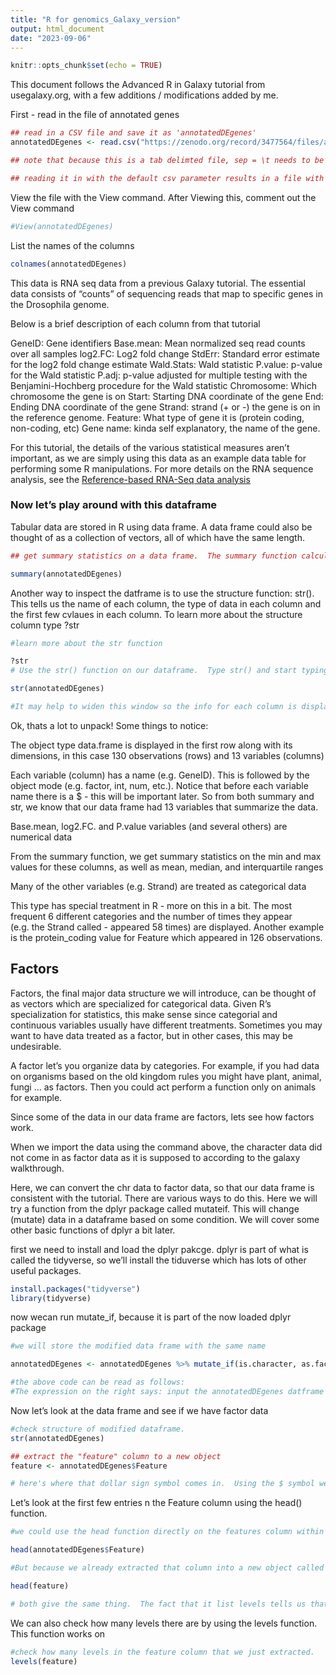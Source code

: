 ```yaml
---
title: "R for genomics_Galaxy_version"
output: html_document
date: "2023-09-06"
---
```


```r
knitr::opts_chunk$set(echo = TRUE)
```

This document follows the Advanced R in Galaxy tutorial from usegalaxy.org, with a few additions / modifications added by me.

First - read in the file of annotated genes

```r
## read in a CSV file and save it as 'annotatedDEgenes'
annotatedDEgenes <- read.csv("https://zenodo.org/record/3477564/files/annotatedDEgenes.tabular", sep = "\t")

## note that because this is a tab delimted file, sep = \t needs to be included in the read.csv command.

## reading it in with the default csv parameter results in a file with only one variable.  Reading it in with sep = /t creates 13 variables (columns)

```


View the file with the View command.  After Viewing this, comment out the View command

```r
#View(annotatedDEgenes)
```

List the names of the columns

```r
colnames(annotatedDEgenes)
```
This data is RNA seq data from a previous Galaxy tutorial.  The essential data consists of "counts" of sequencing reads that map to specific genes in the Drosophila genome.

Below is a brief description of each column from that tutorial

GeneID:  Gene identifiers
Base.mean:   Mean normalized seq read counts over all samples
log2.FC:  Log2 fold change
StdErr:   Standard error estimate for the log2 fold change estimate
Wald.Stats:   Wald statistic
P.value:   p-value for the Wald statistic
P.adj:   p-value adjusted for multiple testing with the Benjamini-Hochberg              procedure for the Wald statistic
Chromosome:  Which chromosome the gene is on
Start:   Starting DNA coordinate of the gene
End:  Ending DNA coordinate of the gene
Strand:  strand (+ or -) the gene is on in the reference genome.
Feature:  What type of gene it is (protein coding, non-coding, etc)
Gene name:  kinda self explanatory, the name of the gene.

For this tutorial, the details of the various statistical measures aren't important, as we are simply using this data as an example data table for performing some R manipulations.  For more details on the RNA sequence analysis, see the [Reference-based RNA-Seq data analysis](https://training.galaxyproject.org/training-material/topics/transcriptomics/tutorials/ref-based/tutorial.html#annotation-of-the-deseq2-results)

### Now let's play around with this dataframe

Tabular data are stored in R using data frame. A data frame could also be thought of as a collection of vectors, all of which have the same length.

```r

## get summary statistics on a data frame.  The summary function calculates and dispays basic descriptive statistics for each column of data (if the data is numerical and amenable to these calculations)

summary(annotatedDEgenes)
```

Another way to inspect the datframe is to use the structure function:  str().  This tells us the name of each column, the type of data in each column and the first few cvlaues in each column.  To learn more about the structure column type ?str

```r
#learn more about the str function

?str
# Use the str() function on our dataframe.  Type str() and start typing the name of the data frame ann then hit the tab key to complete the name.  Using the tab key helps avoid spelling mistakes and ensures that the dataframe is available in the place we are looking for it.

str(annotatedDEgenes)

#It may help to widen this window so the info for each column is displayed on one line.
```
Ok, thats a lot to unpack! Some things to notice:

The object type data.frame is displayed in the first row along with its dimensions, in this case 130 observations (rows) and 13 variables (columns)

Each variable (column) has a name (e.g. GeneID). This is followed by the object mode (e.g. factor, int, num, etc.). Notice that before each variable name there is a $ - this will be important later.
So from both summary and str, we know that our data frame had 13 variables that summarize the data.

Base.mean, log2.FC. and P.value variables (and several others) are numerical data

From the summary function, we get summary statistics on the min and max values for these columns, as well as mean, median, and interquartile ranges

Many of the other variables (e.g. Strand) are treated as categorical data

This type has special treatment in R - more on this in a bit. The most frequent 6 different categories and the number of times they appear (e.g. the Strand called - appeared 58 times) are displayed. Another example is the protein_coding value for Feature which appeared in 126 observations.

## Factors

Factors, the final major data structure we will introduce, can be thought of as vectors which are specialized for categorical data. Given R’s specialization for statistics, this make sense since categorial and continuous variables usually have different treatments. Sometimes you may want to have data treated as a factor, but in other cases, this may be undesirable.

A factor let's you organize data by categories.  For example, if you had data on organisms based on the old kingdom rules you might have plant, animal, fungi ... as factors.  Then you could act perform a function only on animals for example.

Since some of the data in our data frame are factors, lets see how factors work.

When we import the data using the command above, the character data did not come in as factor data as it is supposed to according to the galaxy walkthrough.

Here, we can convert the chr data to factor data, so that our data frame is consistent with the tutorial.  There are various ways to do this.  Here we will try a function from the dplyr package called mutateif.  This will change (mutate) data in a dataframe based on some condition.  We will cover some other basic functions of dplyr a bit later.

first we need to install and load the dplyr pakcge.  dplyr is part of what is called the tidyverse, so we'll install the tiduverse which has lots of other useful packages.

```r
install.packages("tidyverse")
library(tidyverse)

```
now wecan run mutate_if, because it is part of the now loaded dplyr package

```r
#we will store the modified data frame with the same name 

annotatedDEgenes <- annotatedDEgenes %>% mutate_if(is.character, as.factor)

#the above code can be read as follows:  
#The expression on the right says: input the annotatedDEgenes datframe into the mutateif function.  Within this functio look for everything that is a character (is.character) and change it to factor (as.factor).  the annotatedDEgenes on the left is saying to take the results of the function on the right and store it back in the annotatedDEgenes variable.  Let's see if it works.  Run this code block.
```

Now let's look at the data frame and see if we have factor data

```r
#check structure of modified dataframe.
str(annotatedDEgenes)
```


```r
## extract the "feature" column to a new object
feature <- annotatedDEgenes$Feature

# here's where that dollar sign symbol comes in.  Using the $ symbol we can designate specific columns.  annotatedDEgene$Feature refers to the Feature column of the annotatedDEgenes dataframe.


```

Let's look at the first few entries n the Feature column using the head() function.

```r
#we could use the head function directly on the features column within the dta frame like this:

head(annotatedDEgenes$Feature)

#But because we already extracted that column into a new object called feature, we can do this

head(feature)

# both give the same thing.  The fact that it list levels tells us that the data is being treated as a factor.

```
We can also check how many levels there are by using the levels function.  This function works on 

```r
#check how many levels in the feature column that we just extracted.
levels(feature)
```



